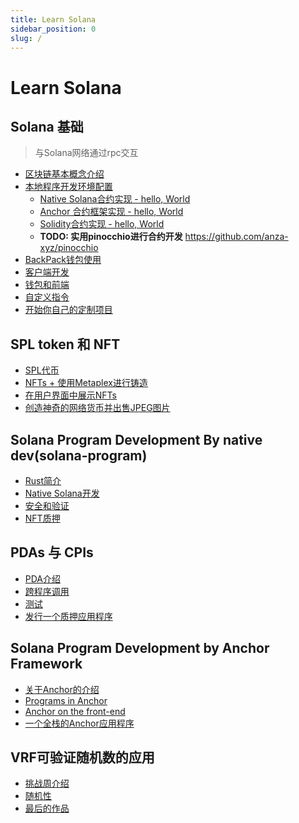 ```yaml
---
title: Learn Solana
sidebar_position: 0
slug: /
---
```


# Learn Solana

## Solana 基础

>  与Solana网络通过rpc交互

- [区块链基本概念介绍](./basic/block-chain-basic/README.md)
- [本地程序开发环境配置](./basic/local_program_development/local_program_development.md)
    - [Native Solana合约实现 - hello, World](./basic/local_program_development/native_program_hello.md)
    - [Anchor 合约框架实现 - hello, World](./basic/local_program_development/anchor_program_hello.md)
    - [Solidity合约实现 - hello, World ](./basic/local_program_development/solang_program_hello.md)
    - **TODO: 实用pinocchio进行合约开发** https://github.com/anza-xyz/pinocchio
- [BackPack钱包使用](./basic/wallet-usage/README.md)
- [客户端开发](./basic/client-side-development/README.md)
- [钱包和前端](./basic/wallets-and-frontends/README.md)
- [自定义指令](./basic/custom-instruction/README.md)
- [开始你自己的定制项目](./basic/start-your-own-custom-project/README.md)

## SPL token 和 NFT

- [SPL代币](./spl_and_nft/spl-token/README.md)
- [NFTs + 使用Metaplex进行铸造](./spl_and_nft/nfts-and-minting-with-metaplex/README.md)
- [在用户界面中展示NFTs](./spl_and_nft/displayings-nfts-in-a-ui/README.md)
-  [创造神奇的网络货币并出售JPEG图片](./spl_and_nft/make-magic-internet-money-and-sell-jepgs/README.md)

## Solana Program Development By native dev(solana-program)

- [Rust简介](./native_dev/introduction-to-rust/README.md)
- [Native Solana开发](./native_dev/native-solana-development/README.md)
- [安全和验证](./native_dev/security-and-validation/README.md)
- [NFT质押](./native_dev/nft-staking/README.md)

## PDAs 与 CPIs

- [PDA介绍](./pda_cpi/pdas/README.md)
- [跨程序调用](./pda_cpi/cross-program-invocations/README.md)
- [测试](./pda_cpi/testing/README.md)
- [发行一个质押应用程序](./pda_cpi/ship-a-staking-app/README.md)

## Solana Program Development by Anchor Framework

- [关于Anchor的介绍](./anchor/introduction-to-anchor/README.md)
- [Programs in Anchor](./anchor/program-in-anchor/README.md)
- [Anchor on the front-end](./anchor/anchor-on-the-front-end/README.md)
- [一个全栈的Anchor应用程序](./anchor/a-full-stack-anchor-app/README.md)

## VRF可验证随机数的应用

- [挑战周介绍](./challenge/ship-week/README.md)
- [随机性](./challenge/randomness/README.md)
- [最后的作品](./challenge/finishing-touches/README.md)
